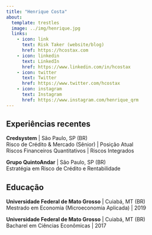 ```yaml
---
title: "Henrique Costa"
about:
  template: trestles
  image: ../img/henrique.jpg
  links:
    - icon: link
      text: Risk Taker (website/blog)
      href: https://hcostax.com
    - icon: linkedin
      text: LinkedIn
      href: https://www.linkedin.com/in/hcostax
    - icon: twitter
      text: Twitter
      href: https://www.twitter.com/hcostax
    - icon: instagram
      text: Instagram
      href: https://www.instagram.com/henrique_qrm
---
```




## Experiências recentes

**Credsystem** | São Paulo, SP (BR) <br />
Risco de Crédito & Mercado (Sênior)  | Posição Atual <br />
Riscos Financeiros Quantitativos | Riscos Integrados

**Grupo QuintoAndar** | São Paulo, SP (BR) <br />
Estratégia em Risco de Crédito e Rentabilidade 

## Educação

**Universidade Federal de Mato Grosso** | Cuiabá, MT (BR) <br />
Mestrado em Economia (Microeconomia Aplicada) | 2019

**Universidade Federal de Mato Grosso** | Cuiabá, MT (BR) <br />
Bacharel em Ciências Econômicas | 2017
